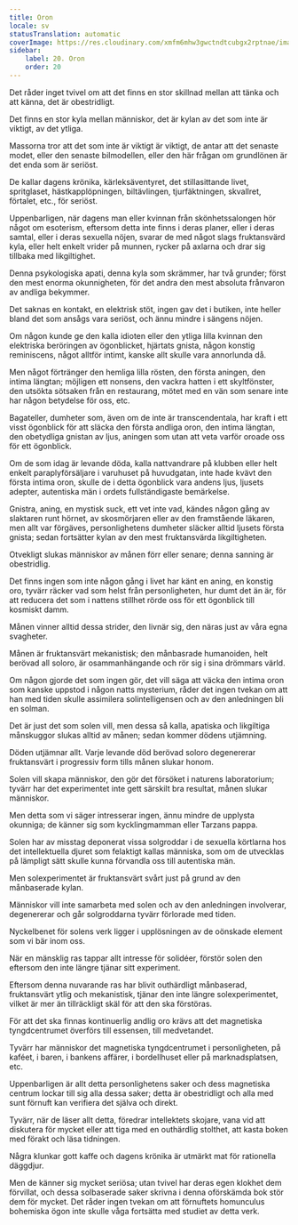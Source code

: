 ```yaml
---
title: Oron
locale: sv
statusTranslation: automatic
coverImage: https://res.cloudinary.com/xmfm6mhw3gwctndtcubgx2rptnae/image/upload/v1741354419/small_cover_la_gran_rebelion_28716e29d2.webp
sidebar:
    label: 20. Oron
    order: 20
---
```

Det råder inget tvivel om att det finns en stor skillnad mellan att tänka och att känna, det är obestridligt.

Det finns en stor kyla mellan människor, det är kylan av det som inte är viktigt, av det ytliga.

Massorna tror att det som inte är viktigt är viktigt, de antar att det senaste modet, eller den senaste bilmodellen, eller den här frågan om grundlönen är det enda som är seriöst.

De kallar dagens krönika, kärleksäventyret, det stillasittande livet, spritglaset, hästkapplöpningen, biltävlingen, tjurfäktningen, skvallret, förtalet, etc., för seriöst.

Uppenbarligen, när dagens man eller kvinnan från skönhetssalongen hör något om esoterism, eftersom detta inte finns i deras planer, eller i deras samtal, eller i deras sexuella nöjen, svarar de med något slags fruktansvärd kyla, eller helt enkelt vrider på munnen, rycker på axlarna och drar sig tillbaka med likgiltighet.

Denna psykologiska apati, denna kyla som skrämmer, har två grunder; först den mest enorma okunnigheten, för det andra den mest absoluta frånvaron av andliga bekymmer.

Det saknas en kontakt, en elektrisk stöt, ingen gav det i butiken, inte heller bland det som ansågs vara seriöst, och ännu mindre i sängens nöjen.

Om någon kunde ge den kalla idioten eller den ytliga lilla kvinnan den elektriska beröringen av ögonblicket, hjärtats gnista, någon konstig reminiscens, något alltför intimt, kanske allt skulle vara annorlunda då.

Men något förtränger den hemliga lilla rösten, den första aningen, den intima längtan; möjligen ett nonsens, den vackra hatten i ett skyltfönster, den utsökta sötsaken från en restaurang, mötet med en vän som senare inte har någon betydelse för oss, etc.

Bagateller, dumheter som, även om de inte är transcendentala, har kraft i ett visst ögonblick för att släcka den första andliga oron, den intima längtan, den obetydliga gnistan av ljus, aningen som utan att veta varför oroade oss för ett ögonblick.

Om de som idag är levande döda, kalla nattvandrare på klubben eller helt enkelt paraplyförsäljare i varuhuset på huvudgatan, inte hade kvävt den första intima oron, skulle de i detta ögonblick vara andens ljus, ljusets adepter, autentiska män i ordets fullständigaste bemärkelse.

Gnistra, aning, en mystisk suck, ett vet inte vad, kändes någon gång av slaktaren runt hörnet, av skosmörjaren eller av den framstående läkaren, men allt var förgäves, personlighetens dumheter släcker alltid ljusets första gnista; sedan fortsätter kylan av den mest fruktansvärda likgiltigheten.

Otvekligt slukas människor av månen förr eller senare; denna sanning är obestridlig.

Det finns ingen som inte någon gång i livet har känt en aning, en konstig oro, tyvärr räcker vad som helst från personligheten, hur dumt det än är, för att reducera det som i nattens stillhet rörde oss för ett ögonblick till kosmiskt damm.

Månen vinner alltid dessa strider, den livnär sig, den näras just av våra egna svagheter.

Månen är fruktansvärt mekanistisk; den månbasrade humanoiden, helt berövad all soloro, är osammanhängande och rör sig i sina drömmars värld.

Om någon gjorde det som ingen gör, det vill säga att väcka den intima oron som kanske uppstod i någon natts mysterium, råder det ingen tvekan om att han med tiden skulle assimilera solintelligensen och av den anledningen bli en solman.

Det är just det som solen vill, men dessa så kalla, apatiska och likgiltiga månskuggor slukas alltid av månen; sedan kommer dödens utjämning.

Döden utjämnar allt. Varje levande död berövad soloro degenererar fruktansvärt i progressiv form tills månen slukar honom.

Solen vill skapa människor, den gör det försöket i naturens laboratorium; tyvärr har det experimentet inte gett särskilt bra resultat, månen slukar människor.

Men detta som vi säger intresserar ingen, ännu mindre de upplysta okunniga; de känner sig som kycklingmamman eller Tarzans pappa.

Solen har av misstag deponerat vissa solgroddar i de sexuella körtlarna hos det intellektuella djuret som felaktigt kallas människa, som om de utvecklas på lämpligt sätt skulle kunna förvandla oss till autentiska män.

Men solexperimentet är fruktansvärt svårt just på grund av den månbaserade kylan.

Människor vill inte samarbeta med solen och av den anledningen involverar, degenererar och går solgroddarna tyvärr förlorade med tiden.

Nyckelbenet för solens verk ligger i upplösningen av de oönskade element som vi bär inom oss.

När en mänsklig ras tappar allt intresse för solidéer, förstör solen den eftersom den inte längre tjänar sitt experiment.

Eftersom denna nuvarande ras har blivit outhärdligt månbaserad, fruktansvärt ytlig och mekanistisk, tjänar den inte längre solexperimentet, vilket är mer än tillräckligt skäl för att den ska förstöras.

För att det ska finnas kontinuerlig andlig oro krävs att det magnetiska tyngdcentrumet överförs till essensen, till medvetandet.

Tyvärr har människor det magnetiska tyngdcentrumet i personligheten, på kaféet, i baren, i bankens affärer, i bordellhuset eller på marknadsplatsen, etc.

Uppenbarligen är allt detta personlighetens saker och dess magnetiska centrum lockar till sig alla dessa saker; detta är obestridligt och alla med sunt förnuft kan verifiera det själva och direkt.

Tyvärr, när de läser allt detta, föredrar intellektets skojare, vana vid att diskutera för mycket eller att tiga med en outhärdlig stolthet, att kasta boken med förakt och läsa tidningen.

Några klunkar gott kaffe och dagens krönika är utmärkt mat för rationella däggdjur.

Men de känner sig mycket seriösa; utan tvivel har deras egen klokhet dem förvillat, och dessa solbaserade saker skrivna i denna oförskämda bok stör dem för mycket. Det råder ingen tvekan om att förnuftets homunculus bohemiska ögon inte skulle våga fortsätta med studiet av detta verk.

